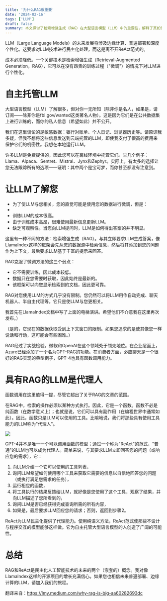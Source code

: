```yaml
---
title: '为什么RAG很重要'
date: '2024-02-16'
tags: ['LLM']
draft: false
summary: 本文探讨了检索增强生成（RAG）在大型语言模型（LLM）中的重要性，解释了其如何降低成本、保持数据更新和提高透明度，并介绍了ReAct范式使LLM成为代理人的机制，推动人工智能技术的民主化。
---
```


LLM（Large Language Models）的未来发展将涉及边缘计算、普遍部署和深度个性化。这要求对LLM技术进行民主化处理，而这是离不开ReAct范式的。

成本必须降低。一个关键技术是检索增强生成（Retrieval-Augmented Generation，RAG），它可以在没有昂贵的训练过程（"微调"）的情况下对LLM进行个性化。

# 自主托管LLM
大型语言模型（LLM）了解很多，但对你一无所知（除非你是名人，如果是，请订阅——除非你是fbi.gov/wanted这类著名人物）。这是因为它们是在公共数据集上进行训练的，而你的私人信息（希望如此）并不公开。

我们在这里谈论的是敏感数据：银行对账单、个人日记、浏览器历史等。请原谅我多疑，但我不想将这些信息发送到云端托管的LLM，即使我支付了很高的费用来保护它们的机密性。我想在本地运行LLM。

许多LLM是免费提供的，因此您可以在离线环境中托管它们。举几个例子：Llama、Alpaca、Sentret、Mistral、Jynx和Zephyr。实际上，有太多的选择让您无法跟踪所有的选项——证明：其中两个是宝可梦，而你甚至都没有注意到。

# 让LLM了解您
* 为了使LLM与您相关，您的直觉可能是使用您的数据进行微调，但是：
* 
* 训练LLM的成本很高。
* 由于训练成本高昂，很难使用最新信息更新LLM。
* 缺乏可观察性。当您向LLM提问时，LLM是如何得出答案的并不明显。

这里有一种不同的方法：检索增强生成（RAG）。与其立即要求LLM生成答案，像LlamaIndex这样的框架会先从您的数据源中检索信息，然后将其添加到您的问题作为上下文，最后要求LLM基于丰富的提示来回答。

RAG克服了微调方法的这三个弱点：
* 它不需要训练，因此成本较低。
* 数据只在您需要时获取，因此始终是最新的。
* 该框架可以向您显示检索到的文档，因此更可靠。

RAG对您使用LLM的方式几乎没有限制。您仍然可以将LLM用作自动完成、聊天机器人、半自主代理等。它只是使LLM与您更相关。

我首先在LlamaIndex文档中写了上面的电梯演讲。希望他们不介意我在这里再次发布。）

（是的，它现在的数据获取受到上下文窗口的限制。如果您追求的是使其像您一样说话和行动，这可能会有些困难。）

RAG经过了实战检验。微软和OpenAI在这个领域处于领先地位。在企业层面上，Azure已经添加了一个名为GPT-RAG的功能。在消费者方面，必应聊天是一个很好的RAG实现的典型例子，GPT-4也具有函数调用能力。

# 具有RAG的LLM是代理人
函数调用在这里值得一提，尽管它超出了关于RAG的文章的范围。

在RAG中，检索的操作必须以某种方式执行。因此，它是一个函数。函数不必是纯函数（在数学意义上）；也就是说，它们可以具有副作用（在编程世界中通常如此）。因此，函数只是LLM可以使用的工具。比喻地说，我们将那些具有使用工具能力的LLM称为"代理人"。

![](https://miro.medium.com/v2/resize:fit:720/format:webp/0*DqQ10WrYtNe9d0pG)

GPT-4并不是唯一一个可以调用函数的模型；通过一个称为"ReAct"的范式，"普通"的LLM也可以成为代理人。简单来说，与其要求LLM立即回答您的问题（或响应您的需求），它：

1. 向LLM介绍一个它可以使用的工具列表，
2. 询问LLM希望如何使用哪个工具来获取它需要的信息以自信地回答您的问题（或执行满足您需求的任务），
3. 运行相应的函数，
4. 将工具执行的结果反馈给LLM，就好像是您使用了这个工具，观察了结果，并向LLM描述了您所看到的，
5. 询问LLM是否已经获得完成查询所需的所有内容，
6. 如果是，最后要求LLM回应您的请求；否则，返回到步骤2。

ReAct为LLM民主化提供了代理能力。使用纯语义方法，ReAct范式使那些不设计与程序交互的模型能够这样做。它为自主托管大型语言模型的人创造了广阔的可能性。

# 总结
RAG和ReAct是民主化人工智能技术的未来的两个（嵌套的）概念。我对像LlamaIndex这样的开源项目的增长充满信心。如果您也相信未来普遍部署、边缘计算的LLM，请加入我们的旅程。


翻译来自：https://lmy.medium.com/why-rag-is-big-aa60282693dc